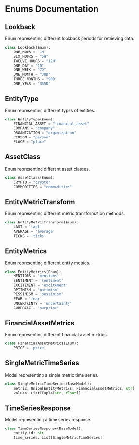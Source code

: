 # Enums Documentation

## Lookback

Enum representing different lookback periods for retrieving data.

```python
class Lookback(Enum):
    ONE_HOUR = "1H"
    SIX_HOURS = "6H"
    TWELVE_HOURS = "12H"
    ONE_DAY = "1D"
    ONE_WEEK = "7D"
    ONE_MONTH = "30D"
    THREE_MONTHS = "90D"
    ONE_YEAR = "365D"
```

## EntityType

Enum representing different types of entities.

```python
class EntityType(Enum):
    FINANCIAL_ASSET = "financial_asset"
    COMPANY = "company"
    ORGANIZATION = "organization"
    PERSON = "person"
    PLACE = "place"
```

## AssetClass

Enum representing different asset classes.

```python
class AssetClass(Enum):
    CRYPTO = "crypto"
    COMMODITIES = "commodities"
```

## EntityMetricTransform

Enum representing different metric transformation methods.

```python
class EntityMetricTransform(Enum):
    LAST = 'last'
    AVERAGE = 'average'
    TICKS = 'ticks'
```

## EntityMetrics

Enum representing different entity metrics.

```python
class EntityMetrics(Enum):
    MENTIONS = 'mentions'
    SENTIMENT = 'sentiment'
    EXCITEMENT = 'excitement'
    OPTIMISM = 'optimism'
    PESSIMISM = 'pessimism'
    FEAR = 'fear'
    UNCERTAINTY = 'uncertainty'
    SURPRISE = 'surprise'
```

## FinancialAssetMetrics

Enum representing different financial asset metrics.

```python
class FinancialAssetMetrics(Enum):
    PRICE = 'price'
```

## SingleMetricTimeSeries

Model representing a single metric time series.

```python
class SingleMetricTimeSeries(BaseModel):
    metric: Union[EntityMetrics, FinancialAssetMetrics, str]
    values: List[Tuple[str, float]]
```

## TimeSeriesResponse

Model representing a time series response.

```python
class TimeSeriesResponse(BaseModel):
    entity_id: str
    time_series: List[SingleMetricTimeSeries]
```
